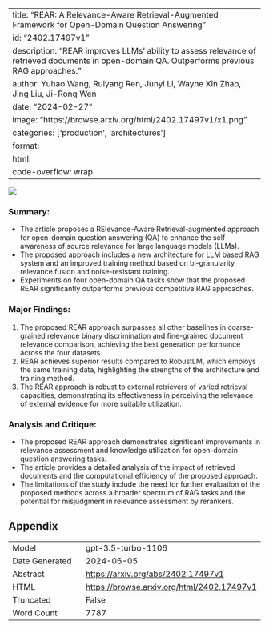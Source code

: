 
---
title: "REAR: A Relevance-Aware Retrieval-Augmented Framework for Open-Domain Question Answering"
id: "2402.17497v1"
description: "REAR improves LLMs' ability to assess relevance of retrieved documents in open-domain QA. Outperforms previous RAG approaches."
author: Yuhao Wang, Ruiyang Ren, Junyi Li, Wayne Xin Zhao, Jing Liu, Ji-Rong Wen
date: "2024-02-27"
image: "https://browse.arxiv.org/html/2402.17497v1/x1.png"
categories: ['production', 'architectures']
format:
  html:
    code-overflow: wrap
---

![](https://browse.arxiv.org/html/2402.17497v1/x1.png)

### Summary:
- The article proposes a RElevance-Aware Retrieval-augmented approach for open-domain question answering (QA) to enhance the self-awareness of source relevance for large language models (LLMs).
- The proposed approach includes a new architecture for LLM based RAG system and an improved training method based on bi-granularity relevance fusion and noise-resistant training.
- Experiments on four open-domain QA tasks show that the proposed REAR significantly outperforms previous competitive RAG approaches.

### Major Findings:
1. The proposed REAR approach surpasses all other baselines in coarse-grained relevance binary discrimination and fine-grained document relevance comparison, achieving the best generation performance across the four datasets.
2. REAR achieves superior results compared to RobustLM, which employs the same training data, highlighting the strengths of the architecture and training method.
3. The REAR approach is robust to external retrievers of varied retrieval capacities, demonstrating its effectiveness in perceiving the relevance of external evidence for more suitable utilization.

### Analysis and Critique:
- The proposed REAR approach demonstrates significant improvements in relevance assessment and knowledge utilization for open-domain question answering tasks.
- The article provides a detailed analysis of the impact of retrieved documents and the computational efficiency of the proposed approach.
- The limitations of the study include the need for further evaluation of the proposed methods across a broader spectrum of RAG tasks and the potential for misjudgment in relevance assessment by rerankers.

## Appendix

|          |          |
|----------|----------|
| Model     | gpt-3.5-turbo-1106       |
| Date Generated     | 2024-06-05       |
| Abstract | [https://arxiv.org/abs/2402.17497v1](https://arxiv.org/abs/2402.17497v1)        |
| HTML     | [https://browse.arxiv.org/html/2402.17497v1](https://browse.arxiv.org/html/2402.17497v1)       |
| Truncated       | False       |
| Word Count       | 7787       |